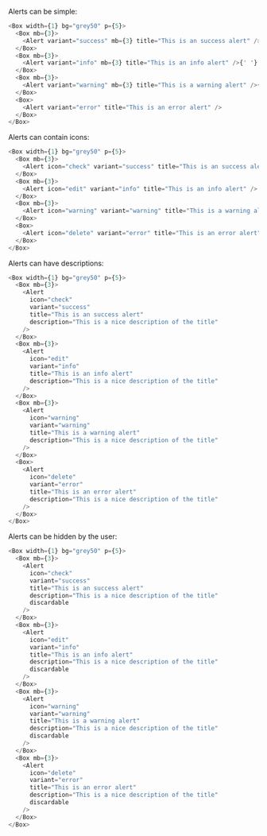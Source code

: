 Alerts can be simple:

```typescript jsx
<Box width={1} bg="grey50" p={5}>
  <Box mb={3}>
    <Alert variant="success" mb={3} title="This is an success alert" />{' '}
  </Box>
  <Box mb={3}>
    <Alert variant="info" mb={3} title="This is an info alert" />{' '}
  </Box>
  <Box mb={3}>
    <Alert variant="warning" mb={3} title="This is a warning alert" />{' '}
  </Box>
  <Box>
    <Alert variant="error" title="This is an error alert" />
  </Box>
</Box>
```

Alerts can contain icons:

```typescript jsx
<Box width={1} bg="grey50" p={5}>
  <Box mb={3}>
    <Alert icon="check" variant="success" title="This is an success alert" />
  </Box>
  <Box mb={3}>
    <Alert icon="edit" variant="info" title="This is an info alert" />
  </Box>
  <Box mb={3}>
    <Alert icon="warning" variant="warning" title="This is a warning alert" />
  </Box>
  <Box>
    <Alert icon="delete" variant="error" title="This is an error alert" />
  </Box>
</Box>
```

Alerts can have descriptions:

```typescript jsx
<Box width={1} bg="grey50" p={5}>
  <Box mb={3}>
    <Alert
      icon="check"
      variant="success"
      title="This is an success alert"
      description="This is a nice description of the title"
    />
  </Box>
  <Box mb={3}>
    <Alert
      icon="edit"
      variant="info"
      title="This is an info alert"
      description="This is a nice description of the title"
    />
  </Box>
  <Box mb={3}>
    <Alert
      icon="warning"
      variant="warning"
      title="This is a warning alert"
      description="This is a nice description of the title"
    />
  </Box>
  <Box>
    <Alert
      icon="delete"
      variant="error"
      title="This is an error alert"
      description="This is a nice description of the title"
    />
  </Box>
</Box>
```

Alerts can be hidden by the user:

```typescript jsx
<Box width={1} bg="grey50" p={5}>
  <Box mb={3}>
    <Alert
      icon="check"
      variant="success"
      title="This is an success alert"
      description="This is a nice description of the title"
      discardable
    />
  </Box>
  <Box mb={3}>
    <Alert
      icon="edit"
      variant="info"
      title="This is an info alert"
      description="This is a nice description of the title"
      discardable
    />
  </Box>
  <Box mb={3}>
    <Alert
      icon="warning"
      variant="warning"
      title="This is a warning alert"
      description="This is a nice description of the title"
      discardable
    />
  </Box>
  <Box mb={3}>
    <Alert
      icon="delete"
      variant="error"
      title="This is an error alert"
      description="This is a nice description of the title"
      discardable
    />
  </Box>
</Box>
```
